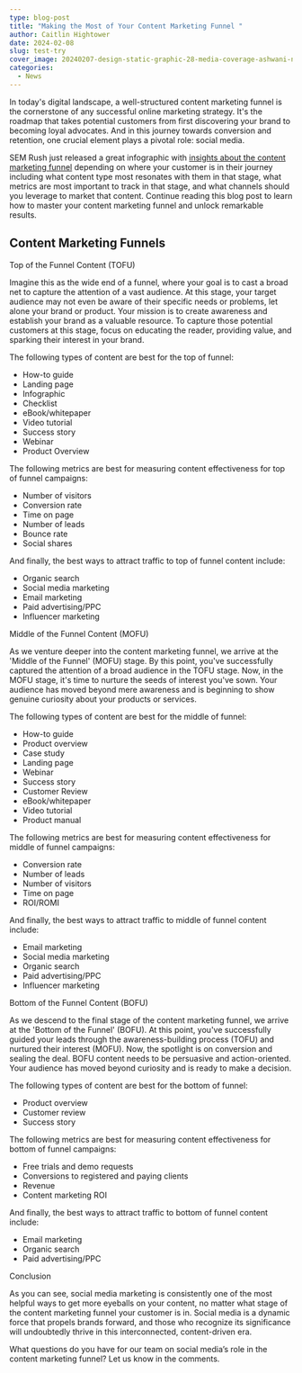 ```yaml
---
type: blog-post
title: "Making the Most of Your Content Marketing Funnel "
author: Caitlin Hightower
date: 2024-02-08
slug: test-try
cover_image: 20240207-design-static-graphic-28-media-coverage-ashwani-nandini-globallogic-v5.png
categories:
  - News
---
```

In today's digital landscape, a well-structured content marketing funnel is the cornerstone of any successful online marketing strategy. It's the roadmap that takes potential customers from first discovering your brand to becoming loyal advocates. And in this journey towards conversion and retention, one crucial element plays a pivotal role: social media.

SEM Rush just released a great infographic with [insights about the content marketing funnel](https://www.semrush.com/blog/content-marketing-funnel/) depending on where your customer is in their journey including what content type most resonates with them in that stage, what metrics are most important to track in that stage, and what channels should you leverage to market that content. Continue reading this blog post to learn how to master your content marketing funnel and unlock remarkable results.



## Content Marketing Funnels

Top of the Funnel Content (TOFU) 

Imagine this as the wide end of a funnel, where your goal is to cast a broad net to capture the attention of a vast audience. At this stage, your target audience may not even be aware of their specific needs or problems, let alone your brand or product. Your mission is to create awareness and establish your brand as a valuable resource. To capture those potential customers at this stage, focus on educating the reader, providing value, and sparking their interest in your brand.

The following types of content are best for the top of funnel:

* How-to guide
* Landing page
* Infographic
* Checklist
* eBook/whitepaper
* Video tutorial
* Success story 
* Webinar
* Product Overview 

The following metrics are best for measuring content effectiveness for top of funnel campaigns:

* Number of visitors
* Conversion rate
* Time on page
* Number of leads
* Bounce rate
* Social shares

And finally, the best ways to attract traffic to top of funnel content include:

* Organic search
* Social media marketing
* Email marketing
* Paid advertising/PPC
* Influencer marketing

Middle of the Funnel Content (MOFU)

As we venture deeper into the content marketing funnel, we arrive at the 'Middle of the Funnel' (MOFU) stage. By this point, you've successfully captured the attention of a broad audience in the TOFU stage. Now, in the MOFU stage, it's time to nurture the seeds of interest you've sown. Your audience has moved beyond mere awareness and is beginning to show genuine curiosity about your products or services.

The following types of content are best for the middle of funnel:

* How-to guide
* Product overview
* Case study
* Landing page
* Webinar 
* Success story
* Customer Review
* eBook/whitepaper
* Video tutorial
* Product manual

The following metrics are best for measuring content effectiveness for middle of funnel campaigns:

* Conversion rate
* Number of leads
* Number of visitors
* Time on page
* ROI/ROMI 

And finally, the best ways to attract traffic to middle of funnel content include:

* Email marketing
* Social media marketing
* Organic search
* Paid advertising/PPC
* Influencer marketing

Bottom of the Funnel Content (BOFU) 

As we descend to the final stage of the content marketing funnel, we arrive at the 'Bottom of the Funnel' (BOFU). At this point, you've successfully guided your leads through the awareness-building process (TOFU) and nurtured their interest (MOFU). Now, the spotlight is on conversion and sealing the deal. BOFU content needs to be persuasive and action-oriented. Your audience has moved beyond curiosity and is ready to make a decision.

The following types of content are best for the bottom of funnel:

* Product overview
* Customer review
* Success story

The following metrics are best for measuring content effectiveness for bottom of funnel campaigns:

* Free trials and demo requests 
* Conversions to registered and paying clients
* Revenue 
* Content marketing ROI

And finally, the best ways to attract traffic to bottom of funnel content include:

* Email marketing
* Organic search
* Paid advertising/PPC

Conclusion 

As you can see, social media marketing is consistently one of the most helpful ways to get more eyeballs on your content, no matter what stage of the content marketing funnel your customer is in. Social media is a dynamic force that propels brands forward, and those who recognize its significance will undoubtedly thrive in this interconnected, content-driven era.

What questions do you have for our team on social media’s role in the content marketing funnel? Let us know in the comments.